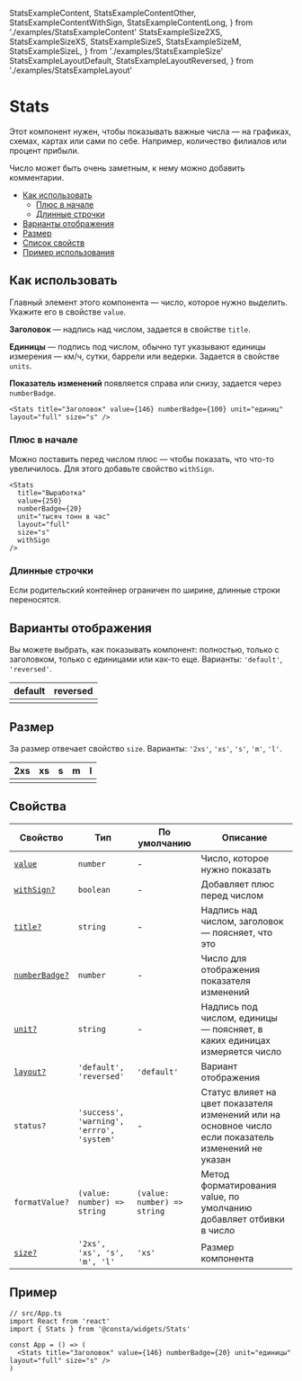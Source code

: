   StatsExampleContent,
  StatsExampleContentOther,
  StatsExampleContentWithSign,
  StatsExampleContentLong,
} from './examples/StatsExampleContent'
  StatsExampleSize2XS,
  StatsExampleSizeXS,
  StatsExampleSizeS,
  StatsExampleSizeM,
  StatsExampleSizeL,
} from './examples/StatsExampleSize'
  StatsExampleLayoutDefault,
  StatsExampleLayoutReversed,
} from './examples/StatsExampleLayout'

# Stats

Этот компонент нужен, чтобы показывать важные числа — на графиках, схемах, картах или сами по себе.
Например, количество филиалов или процент прибыли.

Число может быть очень заметным, к нему можно добавить комментарии.

- [Как использовать](#как-использовать)
  - [Плюс в начале](#плюс-в-начале)
  - [Длинные строчки](#длинные-строчки)
- [Варианты отображения](#варианты-отображения)
- [Размер](#размер)
- [Список свойств](#свойства)
- [Пример использования](#пример)

## Как использовать

Главный элемент этого компонента — число, которое нужно выделить. Укажите его в свойстве `value`.

**Заголовок** — надпись над числом, задается в свойстве `title`.

**Единицы** — подпись под числом, обычно тут указывают единицы измерения — км/ч, сутки, баррели или ведерки.
Задается в свойстве `units`.

**Показатель изменений** появляется справа или снизу, задается через `numberBadge`.

<StatsExampleContent />

```tsx
<Stats title="Заголовок" value={146} numberBadge={100} unit="единиц" layout="full" size="s" />
```

### Плюс в начале

Можно поставить перед числом плюс — чтобы показать, что что-то увеличилось. Для этого добавьте свойство `withSign`.

<StatsExampleContentWithSign />

```tsx
<Stats
  title="Выработка"
  value={250}
  numberBadge={20}
  unit="тысяч тонн в час"
  layout="full"
  size="s"
  withSign
/>
```

### Длинные строчки

Если родительский контейнер ограничен по ширине, длинные строки переносятся.

<StatsExampleContentLong />

## Варианты отображения

Вы можете выбрать, как показывать компонент: полностью, только с заголовком, только с единицами или как-то еще.
Варианты: `'default'`, `'reversed'`.

| default                       | reversed                       |
| ----------------------------- | ------------------------------ |
| <StatsExampleLayoutDefault /> | <StatsExampleLayoutReversed /> |

## Размер

За размер отвечает свойство `size`. Варианты: `'2xs'`, `'xs'`, `'s'`, `'m'`, `'l'`.

| 2xs                     | xs                     | s                     | m                     | l                     |
| ----------------------- | ---------------------- | --------------------- | --------------------- | --------------------- |
| <StatsExampleSize2XS /> | <StatsExampleSizeXS /> | <StatsExampleSizeS /> | <StatsExampleSizeM /> | <StatsExampleSizeL /> |

## Свойства

<!-- props:start -->

| Свойство                            | Тип                                       | По умолчанию                | Описание                                                                                             |
| ----------------------------------- | ----------------------------------------- | --------------------------- | ---------------------------------------------------------------------------------------------------- |
| [`value`](#как-использовать)        | `number`                                  | -                           | Число, которое нужно показать                                                                        |
| [`withSign?`](#плюс-в-начале)       | `boolean`                                 | -                           | Добавляет плюс перед числом                                                                          |
| [`title?`](#как-использовать)       | `string`                                  | -                           | Надпись над числом, заголовок — поясняет, что это                                                    |
| [`numberBadge?`](#как-использовать) | `number`                                  | -                           | Число для отображения показателя изменений                                                           |
| [`unit?`](#как-использовать)        | `string`                                  | -                           | Надпись под числом, единицы — поясняет, в каких единицах измеряется число                            |
| [`layout?`](#варианты-отображения)  | `'default', 'reversed'`                   | `'default'`                 | Вариант отображения                                                                                  |
| `status?`                           | `'success', 'warning', 'errro', 'system'` | -                           | Статус влияет на цвет показателя изменений или на основное число если показатель изменений не указан |
| `formatValue?`                      | `(value: number) => string`               | `(value: number) => string` | Метод форматирования value, по умолчанию добавляет отбивки в число                                   |
| [`size?`](#размер)                  | `'2xs', 'xs', 's', 'm', 'l'`              | `'xs'`                      | Размер компонента                                                                                    |

## Пример

```tsx
// src/App.ts
import React from 'react'
import { Stats } from '@consta/widgets/Stats'

const App = () => (
  <Stats title="Заголовок" value={146} numberBadge={20} unit="единицы" layout="full" size="s" />
)
```
